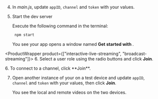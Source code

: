 <PlatformWrapper platform="electron">
        
4.  In *main.js*, update `appID`, `channel` and `token` with your values.

5.  Start the dev server

    Execute the following command in the terminal:

    ```bash
     npm start
    ```

    You see your app opens a window named **Get started with <Vpd k="PRODUCT" />**.

<ProductWrapper product={["interactive-live-streaming", "broadcast-streaming"]}>
6. Select a user role using the radio buttons and click **Join**.

</ProductWrapper>

<ProductWrapper notAllowed="interactive-live-streaming">
6.  To connect to a channel, click **Join**.

</ProductWrapper>

7.  Open another instance of your <Vpl k="CLIENT" /> on a test device and update `appID`, `channel` and `token` with your values, then click **Join**.

    You see the local and remote videos on the two devices.
</PlatformWrapper>
